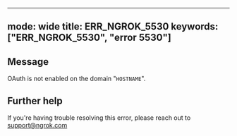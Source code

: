 
---
mode: wide
title: ERR_NGROK_5530
keywords: ["ERR_NGROK_5530", "error 5530"]
---

## Message
OAuth is not enabled on the domain "`HOSTNAME`".




## Further help
If you're having trouble resolving this error, please reach out to [support@ngrok.com](mailto:support@ngrok.com?subject=Help%20with%20ERR_NGROK_5530)

